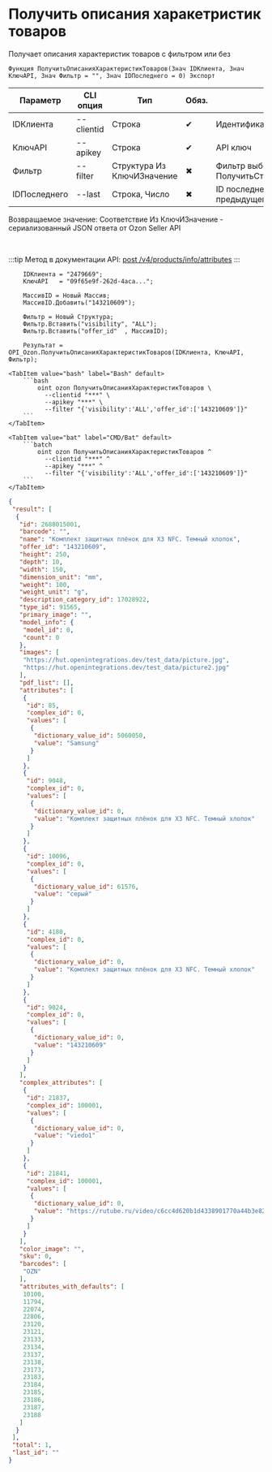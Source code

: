 ﻿---
sidebar_position: 2
description: Получить описания харакетристик товаров и другие функции для работы с Ozon в Открытом пакете интеграций - бесплатной open-source библиотеке интеграций для 1С:Предприятие 8, OneScript и CLI
keywords: [1C, 1С, 1С:Предприятие, 1С:Предприятие 8.3, API, Интеграция, Сервисы, Обмен, OneScript, CLI, Ozon]
---


# Получить описания харакетристик товаров
 Получает описания характеристик товаров с фильтром или без



`Функция ПолучитьОписанияХарактеристикТоваров(Знач IDКлиента, Знач КлючAPI, Знач Фильтр = "", Знач IDПоследнего = 0) Экспорт`

  | Параметр | CLI опция | Тип | Обяз. | Назначение |
  |-|-|-|-|-|
  | IDКлиента | --clientid | Строка | &#x2714; | Идентификатор клиента |
  | КлючAPI | --apikey | Строка | &#x2714; | API ключ |
  | Фильтр | --filter | Структура Из КлючИЗначение | &#x2716; | Фильтр выборки товаров. См. ПолучитьСтруктуруФильтраТоваров |
  | IDПоследнего | --last | Строка, Число | &#x2716; | ID последнего значения (last_id) из предыдущего запроса |

  
  Возвращаемое значение:   Соответствие Из КлючИЗначение - сериализованный JSON ответа от Ozon Seller API

<br/>

:::tip
Метод в документации API: [post /v4/products/info/attributes](https://docs.ozon.ru/api/seller/#operation/ProductAPI_GetProductAttributesV4)
:::
<br/>



```bsl title="Пример использования для 1С:Предприятие/OneScript"
    IDКлиента = "2479669";
    КлючAPI   = "09f65e9f-262d-4aca...";

    МассивID = Новый Массив;
    МассивID.Добавить("143210609");

    Фильтр = Новый Структура;
    Фильтр.Вставить("visibility", "ALL");
    Фильтр.Вставить("offer_id"  , МассивID);

    Результат = OPI_Ozon.ПолучитьОписанияХарактеристикТоваров(IDКлиента, КлючAPI, Фильтр);
```
    

 <Tabs>
  
    <TabItem value="bash" label="Bash" default>
        ```bash
            oint ozon ПолучитьОписанияХарактеристикТоваров \
              --clientid "***" \
              --apikey "***" \
              --filter "{'visibility':'ALL','offer_id':['143210609']}"
        ```
    </TabItem>
  
    <TabItem value="bat" label="CMD/Bat" default>
        ```batch
            oint ozon ПолучитьОписанияХарактеристикТоваров ^
              --clientid "***" ^
              --apikey "***" ^
              --filter "{'visibility':'ALL','offer_id':['143210609']}"
        ```
    </TabItem>
</Tabs>


```json title="Результат"
{
 "result": [
  {
   "id": 2688015001,
   "barcode": "",
   "name": "Комплект защитных плёнок для X3 NFC. Темный хлопок",
   "offer_id": "143210609",
   "height": 250,
   "depth": 10,
   "width": 150,
   "dimension_unit": "mm",
   "weight": 100,
   "weight_unit": "g",
   "description_category_id": 17028922,
   "type_id": 91565,
   "primary_image": "",
   "model_info": {
    "model_id": 0,
    "count": 0
   },
   "images": [
    "https://hut.openintegrations.dev/test_data/picture.jpg",
    "https://hut.openintegrations.dev/test_data/picture2.jpg"
   ],
   "pdf_list": [],
   "attributes": [
    {
     "id": 85,
     "complex_id": 0,
     "values": [
      {
       "dictionary_value_id": 5060050,
       "value": "Samsung"
      }
     ]
    },
    {
     "id": 9048,
     "complex_id": 0,
     "values": [
      {
       "dictionary_value_id": 0,
       "value": "Комплект защитных плёнок для X3 NFC. Темный хлопок"
      }
     ]
    },
    {
     "id": 10096,
     "complex_id": 0,
     "values": [
      {
       "dictionary_value_id": 61576,
       "value": "серый"
      }
     ]
    },
    {
     "id": 4180,
     "complex_id": 0,
     "values": [
      {
       "dictionary_value_id": 0,
       "value": "Комплект защитных плёнок для X3 NFC. Темный хлопок"
      }
     ]
    },
    {
     "id": 9024,
     "complex_id": 0,
     "values": [
      {
       "dictionary_value_id": 0,
       "value": "143210609"
      }
     ]
    }
   ],
   "complex_attributes": [
    {
     "id": 21837,
     "complex_id": 100001,
     "values": [
      {
       "dictionary_value_id": 0,
       "value": "viedo1"
      }
     ]
    },
    {
     "id": 21841,
     "complex_id": 100001,
     "values": [
      {
       "dictionary_value_id": 0,
       "value": "https://rutube.ru/video/c6cc4d620b1d4338901770a44b3e82f4/"
      }
     ]
    }
   ],
   "color_image": "",
   "sku": 0,
   "barcodes": [
    "OZN"
   ],
   "attributes_with_defaults": [
    10100,
    11794,
    22074,
    22806,
    23120,
    23121,
    23133,
    23134,
    23137,
    23138,
    23173,
    23183,
    23184,
    23185,
    23186,
    23187,
    23188
   ]
  }
 ],
 "total": 1,
 "last_id": ""
}
```
